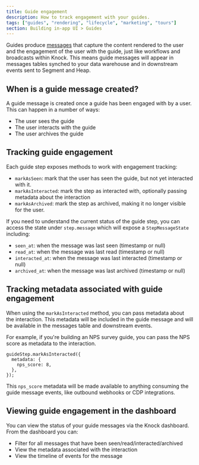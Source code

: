 ```yaml
---
title: Guide engagement
description: How to track engagement with your guides.
tags: ["guides", "rendering", "lifecycle", "marketing", "tours"]
section: Building in-app UI > Guides
---
```


Guides produce [messages](/concepts/messages) that capture the content rendered to the user and the engagement of the user with the guide, just like workflows and broadcasts within Knock. This means guide messages will appear in messages tables synched to your data warehouse and in downstream events sent to Segment and Heap.

## When is a guide message created?

A guide message is created once a guide has been engaged with by a user. This can happen in a number of ways:

- The user sees the guide
- The user interacts with the guide
- The user archives the guide

## Tracking guide engagement

Each guide step exposes methods to work with engagement tracking:

- `markAsSeen`: mark that the user has seen the guide, but not yet interacted with it.
- `markAsInteracted`: mark the step as interacted with, optionally passing metadata about the interaction
- `markAsArchived`: mark the step as archived, making it no longer visible for the user.

If you need to understand the current status of the guide step, you can access the state under `step.message` which will expose a `StepMessageState` including:

- `seen_at`: when the message was last seen (timestamp or null)
- `read_at`: when the message was last read (timestamp or null)
- `interacted_at`: when the message was last interacted (timestamp or null)
- `archived_at`: when the message was last archived (timestamp or null)

## Tracking metadata associated with guide engagement

When using the `markAsInteracted` method, you can pass metadata about the interaction. This metadata will be included in the guide message and will be available in the messages table and downstream events.

For example, if you're building an NPS survey guide, you can pass the NPS score as metadata to the interaction.

```tsx title="Tracking metadata associated with guide engagement"
guideStep.markAsInteracted({
  metadata: {
    nps_score: 8,
  },
});
```

This `nps_score` metadata will be made available to anything consuming the guide message events, like outbound webhooks or CDP integrations.

## Viewing guide engagement in the dashboard

You can view the status of your guide messages via the Knock dashboard. From the dashboard you can:

- Filter for all messages that have been seen/read/interacted/archived
- View the metadata associated with the interaction
- View the timeline of events for the message
